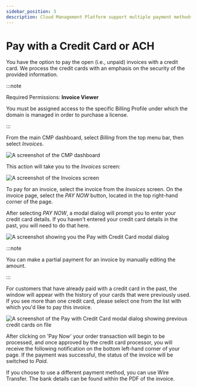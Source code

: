 ```yaml
---
sidebar_position: 3
description: Cloud Management Platform support multiple payment methods across 70+ countries.
---
```


# Pay with a Credit Card or ACH

You have the option to pay the open \(i.e., unpaid\) invoices with a credit card. We process the credit cards with an emphasis on the security of the provided information.

:::note

Required Permissions: **Invoice Viewer**

You must be assigned access to the specific Billing Profile under which the domain is managed in order to purchase a license.

:::

From the main CMP dashboard, select _Billing_ from the top menu bar, then select _Invoices_.

![A screenshot of the CMP dashboard](../.gitbook/assets/cmp-dashboard.png)

This action will take you to the _Invoices_ screen:

![A screenshot of the _Invoices_ screen](../.gitbook/assets/cmp-invoices-screen.png)

To pay for an invoice, select the invoice from the _Invoices_ screen. On the invoice page, select the _PAY NOW_ button, located in the top right-hand corner of the page.

After selecting _PAY NOW_, a modal dialog will prompt you to enter your credit card details. If you haven't entered your credit card details in the past, you will need to do that here.

![A screenshot showing you the _Pay with Credit Card_ modal dialog](../.gitbook/assets/cmp-pay-with-cc.png)

:::note

You can make a partial payment for an invoice by manually editing the amount.

:::

For customers that have already paid with a credit card in the past, the window will appear with the history of your cards that were previously used. If you see more than one credit card, please select one from the list with which you'd like to pay this invoice.

![A screenshot of the _Pay with Credit Card_ modal dialog showing previous credit cards on file](../.gitbook/assets/cmp-pay-credit-card-dialog.png)

After clicking on 'Pay Now' your order transaction will begin to be processed, and once approved by the credit card processor, you will receive the following notification on the bottom left-hand corner of your page. If the payment was successful, the status of the invoice will be switched to _Paid_.

If you choose to use a different payment method, you can use Wire Transfer. The bank details can be found within the PDF of the invoice.
